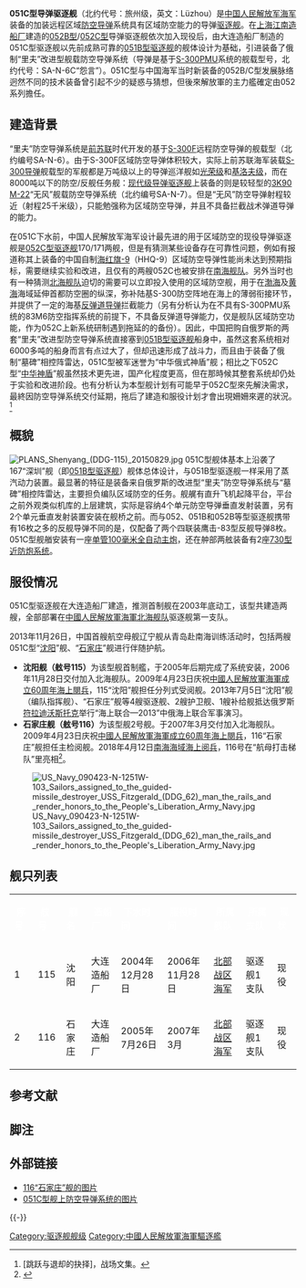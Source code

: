 {{Refimprove|time=2022-02-22T08:02:56+00:00}}
{{軍艦模板
|box_width= 320px
|名稱= 051C型驱逐舰 [[File:Naval_Ensign_of_the_People's_Republic_of_China.svg|30px]]
|圖片= [[File:PLANS_Shenyang_(DDG-115)_20150825_2.jpg|300px]]
|照片說明= 051C型 115“沈阳”舰
|艦種= [[驱逐舰|驱逐舰]]
|艦名= 中國城市名（省会）
|擁有國= 中華人民共和國
|同型=
|數量= 
|竣工= 
|製造= 大连造船廠 
|前型= [[051B型驱逐舰|051B型驱逐舰]]
|次型= 本型为051最新型号{{notetag|本型號擔當了052c的武器技術驗證角色，与[[052型驱逐舰|052型驱逐舰]]及后续改进型号没有继承关系}}
|結局= 
|狀態= 2艘现役
|綽號=
|榮譽= 
|正常= 6600吨
|满载= 約7300吨 
|長度= 155米
|闊度= 17.1米
|吃水= 超過6米
|动力方式=蒸汽鍋爐x4
|引擎= 蒸汽輪機x2 （总功率94,000马力）
|極速= 30節
|續航= 6500海里/15节
|乘員= 船員280人
|艦載機= 仅有直升机起降平台
|搜索系统= 364型对空/对海搜索雷达<br />俄制“顶板”三坐标对空警戒雷达<br />俄制30N6E1型单面旋转[[相控阵雷达|相控阵雷达]]<br />SJD-9主/被动舰艏[[声纳|声纳]]<br />Bandstand导弹[[火控雷达|火控雷达]]
|武器系统= 8单元[[S-300导弹|“里夫”M]][[舰载垂直发射系统|垂直发射系统]]×6<br />4联装[[鹰击83反舰导弹|鹰击-83]][[反舰导弹|反舰导弹]]发射装置×2<br />[[H/PJ-87型单管100毫米舰炮|H/PJ-87型单管100毫米舰炮]]×1<br />[[H/PJ-12型7管30毫米舰炮|H/PJ-12型7管30毫米舰炮]]×2<br />三联装7427型324mm鱼雷发射管×2
|电战系统= H/RJZ-726型电子对抗系统<br>18联装H/RJZ-726-4A型干扰发射装置×2
}}
'''051C型导弹驱逐舰'''（北约代号：旅州级，英文：Lüzhou）是[[中国人民解放军海军|中国人民解放军海军]]装备的加装远程区域[[防空导弹|防空导弹]]系统具有区域防空能力的导弹[[驱逐舰|驱逐舰]]。在[[上海|上海]][[江南造船厂|江南造船厂]]建造的[[052B型驱逐舰|052B型]]/[[052C型驱逐舰|052C型]]导弹驱逐舰依次加入现役后，由大连造船厂制造的051C型驱逐舰以先前成熟可靠的[[051B型驱逐舰|051B型驱逐舰]]的舰体设计为基础，引进装备了俄制“里夫”改进型舰载防空导弹系统（导弹是基于[[S-300导弹|S-300PMU]]系统的舰载型号，北约代号：SA-N-6C“怨言”）。051C型与中国海军当时新装备的052B/C型发展脉络迥然不同的技术装备曾引起不少的疑惑与猜想，但後來解放軍的主力艦確定由052系列擔任。

== 建造背景 ==
“里夫”防空导弹系统是[[前苏联|前苏联]]时代开发的基于[[S-300F|S-300F]]远程防空导弹的舰载型（北约编号SA-N-6）。由于S-300F区域防空导弹体积较大，实际上前苏联海军装载[[S-300导弹|S-300导弹]]舰载型的军舰都是万吨级以上的导弹巡洋舰如[[光荣级|光荣级]]和[[基洛夫级|基洛夫级]]，而在8000吨以下的防空/反舰任务舰：[[现代级导弹驱逐舰|现代级导弹驱逐舰]]上装备的则是较轻型的[[SA-N-7|3K90 M-22]]“无风”舰载防空导弹系统（北约编号SA-N-7）。但是“无风”防空导弹射程较近（射程25千米级），只能勉强称为区域防空导弹，并且不具备拦截战术弹道导弹的能力。

在051C下水前，中国人民解放军海军设计最先进的用于区域防空的现役导弹驱逐舰是[[052C型驱逐舰|052C型驱逐舰]]170/171两舰，但是有猜测某些设备存在可靠性问题，例如有报道称其上装备的中国自制[[红旗-9#概要|海红旗-9]]（HHQ-9）区域防空导弹性能尚未达到预期指标，需要继续实验和改进，且仅有的两艘052C也被安排在[[南海舰队|南海舰队]]。另外当时也有一种猜测[[北海舰队|北海舰队]]迫切的需要可以立即投入使用的区域防空舰，用于在[[渤海|渤海]]及[[黄海|黄海]]海域延伸首都防空圈的纵深，弥补陆基S-300防空阵地在海上的薄弱衔接环节，并提供了一定的海基[[反弹道导弹|反弹道导弹]]拦截能力（另有分析认为在不具有S-300PMU系统的83M6防空指挥系统的前提下，不具备反弹道导弹能力，仅是舰队区域防空功能，作为052C上新系统研制遇到拖延的的备份）。因此，中国把购自俄罗斯的两套“里夫”改进型防空导弹系统直接塞到[[051B型驱逐舰|051B型驱逐舰]]船身中，虽然这套系统相对6000多吨的船身而言有点过大了，但却迅速形成了战斗力，而且由于装备了俄制“墓碑”相控阵雷达，051C型被军迷誉为“中华俄式神盾”舰；相比之下052C型“[[中华神盾|中华神盾]]”舰虽然技术更先进，国产化程度更高，但在那時候其整套系统却仍处于实验和改进阶段。也有分析认为本型舰计划有可能早于052C型來先解決需求，最終因防空导弹系统交付延期，拖后了建造和服役计划才會出現姍姍來遲的狀況。<ref name="抉择">[跳跃与退却的抉择]，战场文集。</ref>

== 概貌 ==
[[File:PLANS_Shenyang_(DDG-115)_20150829.jpg|left]]
051C型舰体基本上沿袭了167“深圳”舰（即[[051B型驱逐舰|051B型驱逐舰]]）舰体总体设计，与051B型驱逐舰一样采用了蒸汽动力装置。最显著的特征是装备来自俄罗斯的改进型“里夫”防空导弹系统与“墓碑”相控阵雷达，主要担负编队区域防空的任务。舰艉有直升飞机起降平台，平台之前外观类似机库的上层建筑，实际是容纳4个单元防空导弹垂直发射装置，另有2个单元垂直发射装置安装在舰桥之前。而与052、051B和052B等型驱逐舰携带有16枚之多的反舰导弹不同的是，仅配备了两个四联装鹰击-83型反舰导弹8枚。051C型舰艏安装有一座[[H/PJ-87型单管100毫米舰炮|单管100毫米全自动主炮]]，还在舯部两舷装备有2座[[730型近程防御武器系统|730型近防炮系统]]。

== 服役情况 ==
051C型驱逐舰在大连造船厂建造，推测首制舰在2003年底动工，该型共建造两艘，全部部署在[[中國人民解放軍海軍北海舰队|中國人民解放軍海軍北海舰队]]驱逐舰第一支队。

2013年11月26日，中国首艘航空母舰辽宁舰从青岛赴南海训练活动时，包括两艘051C型“[[沈阳|沈阳]]”舰、“[[石家庄|石家庄]]”舰进行伴随护航。

* '''沈阳舰（舷号115）'''为该型舰首制艦，于2005年后期完成了系统安装，2006年11月28日交付加入北海舰队。2009年4月23日庆祝[[中國人民解放軍海軍成立60周年海上閱兵|中國人民解放軍海軍成立60周年海上閱兵]]，115“沈阳”舰担任分列式受阅舰。2013年7月5日“沈阳”舰（编队指挥舰）、“石家庄”舰等4艘驱逐舰、2艘护卫舰、1艘补给舰抵达俄罗斯[[符拉迪沃斯托克|符拉迪沃斯托克]]举行“海上联合—2013”中俄海上联合军事演习。
* '''石家庄舰（舷号116）'''为该型舰2号舰。于2007年3月交付加入北海舰队。2009年4月23日庆祝[[中國人民解放軍海軍成立60周年海上閱兵|中國人民解放軍海軍成立60周年海上閱兵]]，116“石家庄”舰担任主检阅舰。2018年4月12日[[南海海域海上阅兵|南海海域海上阅兵]]，116号在“航母打击梯队”里亮相<ref>{{Cite web |url=http://slide.mil.news.sina.com.cn/h/slide_8_203_62673.html?cre=picpagepc&mod=picg&loc=1&r=0&doct=0&rfunc=32&tj=none#p=5 |title=具体到舰！详解南海大阅兵中国海军八个编队 |accessdate=2018-04-15 |archive-date=2018-04-16 |archive-url=https://web.archive.org/web/20180416012454/http://slide.mil.news.sina.com.cn/h/slide_8_203_62673.html?cre=picpagepc&mod=picg&loc=1&r=0&doct=0&rfunc=32&tj=none#p=5 |dead-url=no }}</ref>。
[[File:US_Navy_090423-N-1251W-103_Sailors_assigned_to_the_guided-missile_destroyer_USS_Fitzgerald_(DDG_62)_man_the_rails_and_render_honors_to_the_People's_Liberation_Army_Navy.jpg|left]]

== 舰只列表 ==
{| class="toccolours" border="1" cellspacing="1" cellpadding="2" style="margin:left; width:80%; border-collapse:collapse;"
|- style="background:#069;"
|'''<font style="color:#fff;"> 序号 '''
|'''<font style="color:#fff;"> 舷号 '''
|'''<font style="color:#fff;"> 舰名 '''
|'''<font style="color:#fff;"> 造船厂 '''
|'''<font style="color:#fff;"> 下水时间 '''
|'''<font style="color:#fff;"> 服役时间 '''
|'''<font style="color:#fff;"> 所属舰队 '''
|'''<font style="color:#fff;"> 所属支队 '''
|'''<font style="color:#fff;"> 现状 '''
|-
! 1
| 115 
| 沈阳
|大连造船厂
| 2004年12月28日
| 2006年11月28日
| [[北部战区海军|北部战区海军]]
| 驱逐舰1支队
| 现役
|-
! 2
| 116
| 石家庄
|大连造船厂
| 2005年7月26日
| 2007年3月
| [[北部战区海军|北部战区海军]]
| 驱逐舰1支队
| 现役
|}

== 参考文献 ==
{{Reflist}}

== 脚注 ==
{{notefoot}}

== 外部链接 ==
{{Commons category|Type 051C destroyer}}
* [https://web.archive.org/web/20130213040907/http://www.sinodefence.com/navy/surface/showimage.asp?imagename=type051c_luzhou_02large 116“石家庄”舰的图片]
* [https://web.archive.org/web/20130213040929/http://www.sinodefence.com/navy/surface/showimage.asp?imagename=type051c_luzhou_03large 051C型舰上防空导弹系统的图片]

{{-}}
{{PRC驱逐舰}}
{{中国人民解放军海军舰艇 |state = uncollapsed }}

[[Category:驱逐舰舰级|Category:驱逐舰舰级]]
[[Category:中國人民解放軍海軍驅逐艦|Category:中國人民解放軍海軍驅逐艦]]